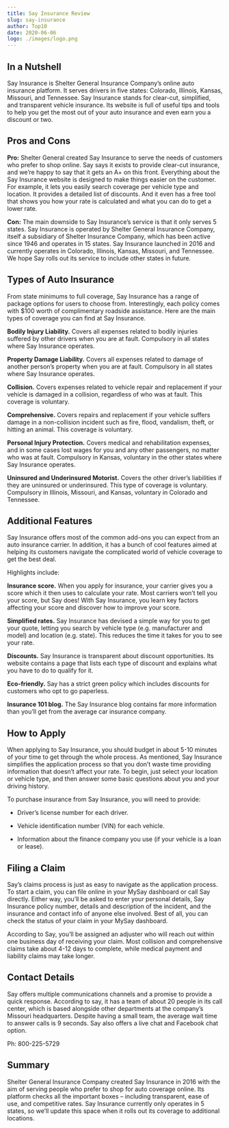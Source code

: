 ```yaml
---
title: Say Insurance Review
slug: say-insurance
author: Top10
date: 2020-06-06
logo: ./images/logo.png
---
```


## In a Nutshell

Say Insurance is Shelter General Insurance Company’s online auto insurance platform. It serves drivers in five states: Colorado, Illinois, Kansas, Missouri, and Tennessee. Say Insurance stands for clear-cut, simplified, and transparent vehicle insurance. Its website is full of useful tips and tools to help you get the most out of your auto insurance and even earn you a discount or two.

## Pros and Cons

**Pro:** Shelter General created Say Insurance to serve the needs of customers who prefer to shop online. Say says it exists to provide clear-cut insurance, and we’re happy to say that it gets an A+ on this front. Everything about the Say Insurance website is designed to make things easier on the customer. For example, it lets you easily search coverage per vehicle type and location. It provides a detailed list of discounts. And it even has a free tool that shows you how your rate is calculated and what you can do to get a lower rate.

**Con:** The main downside to Say Insurance’s service is that it only serves 5 states. Say Insurance is operated by Shelter General Insurance Company, itself a subsidiary of Shelter Insurance Company, which has been active since 1946 and operates in 15 states. Say Insurance launched in 2016 and currently operates in Colorado, Illinois, Kansas, Missouri, and Tennessee. We hope Say rolls out its service to include other states in future.

## Types of Auto Insurance

From state minimums to full coverage, Say Insurance has a range of package options for users to choose from. Interestingly, each policy comes with \$100 worth of complimentary roadside assistance. Here are the main types of coverage you can find at Say Insurance.

**Bodily Injury Liability.** Covers all expenses related to bodily injuries suffered by other drivers when you are at fault. Compulsory in all states where Say Insurance operates.

**Property Damage Liability.** Covers all expenses related to damage of another person’s property when you are at fault. Compulsory in all states where Say Insurance operates.

**Collision.** Covers expenses related to vehicle repair and replacement if your vehicle is damaged in a collision, regardless of who was at fault. This coverage is voluntary.

**Comprehensive.** Covers repairs and replacement if your vehicle suffers damage in a non-collision incident such as fire, flood, vandalism, theft, or hitting an animal. This coverage is voluntary.

**Personal Injury Protection.** Covers medical and rehabilitation expenses, and in some cases lost wages for you and any other passengers, no matter who was at fault. Compulsory in Kansas, voluntary in the other states where Say Insurance operates.

**Uninsured and Underinsured Motorist.** Covers the other driver’s liabilities if they are uninsured or underinsured. This type of coverage is voluntary. Compulsory in Illinois, Missouri, and Kansas, voluntary in Colorado and Tennessee.

## Additional Features

Say Insurance offers most of the common add-ons you can expect from an auto insurance carrier. In addition, it has a bunch of cool features aimed at helping its customers navigate the complicated world of vehicle coverage to get the best deal.

Highlights include:

**Insurance score.** When you apply for insurance, your carrier gives you a score which it then uses to calculate your rate. Most carriers won’t tell you your score, but Say does! With Say Insurance, you learn key factors affecting your score and discover how to improve your score.

**Simplified rates.** Say Insurance has devised a simple way for you to get your quote, letting you search by vehicle type (e.g. manufacturer and model) and location (e.g. state). This reduces the time it takes for you to see your rate.

**Discounts.** Say Insurance is transparent about discount opportunities. Its website contains a page that lists each type of discount and explains what you have to do to qualify for it.

**Eco-friendly.** Say has a strict green policy which includes discounts for customers who opt to go paperless.

**Insurance 101 blog.** The Say Insurance blog contains far more information than you’ll get from the average car insurance company.

## How to Apply

When applying to Say Insurance, you should budget in about 5-10 minutes of your time to get through the whole process. As mentioned, Say Insurance simplifies the application process so that you don’t waste time providing information that doesn’t affect your rate. To begin, just select your location or vehicle type, and then answer some basic questions about you and your driving history.

To purchase insurance from Say Insurance, you will need to provide:

- Driver’s license number for each driver.

- Vehicle identification number (VIN) for each vehicle.

- Information about the finance company you use (if your vehicle is a loan or lease).

## Filing a Claim

Say’s claims process is just as easy to navigate as the application process. To start a claim, you can file online in your MySay dashboard or call Say directly. Either way, you’ll be asked to enter your personal details, Say Insurance policy number, details and description of the incident, and the insurance and contact info of anyone else involved. Best of all, you can check the status of your claim in your MySay dashboard.

According to Say, you’ll be assigned an adjuster who will reach out within one business day of receiving your claim. Most collision and comprehensive claims take about 4-12 days to complete, while medical payment and liability claims may take longer.

## Contact Details

Say offers multiple communications channels and a promise to provide a quick response. According to say, it has a team of about 20 people in its call center, which is based alongside other departments at the company’s Missouri headquarters. Despite having a small team, the average wait time to answer calls is 9 seconds. Say also offers a live chat and Facebook chat option.

Ph: 800-225-5729

## Summary

Shelter General Insurance Company created Say Insurance in 2016 with the aim of serving people who prefer to shop for auto coverage online. Its platform checks all the important boxes – including transparent, ease of use, and competitive rates. Say Insurance currently only operates in 5 states, so we’ll update this space when it rolls out its coverage to additional locations.
